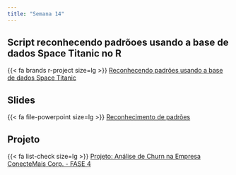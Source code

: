 ```yaml
---
title: "Semana 14"
---
```



## Script reconhecendo padrõoes usando a base de dados Space Titanic no R

{{< fa brands r-project size=lg >}} [Reconhecendo padrões usando a base de dados Space Titanic](/analise_dados/space_titanic_cluster.html "Script análise de dados"){aria-label="Script análise de dados"}

## Slides

{{< fa file-powerpoint size=lg >}} [Reconhecimento de padrões](/aulas/Reconhecimento_padroes/padroes.html#/método-mean-shift "Método Mean Shift"){aria-label="Método Mean Shift"}

## Projeto

{{< fa list-check size=lg >}} [Projeto: Análise de Churn na Empresa ConecteMais Corp. - FASE 4](/projeto/projeto_avaliativo.html#fase-4-reconhecimento-de-padrões-e-segmentação-de-clientes "Projeto: Análise de Churn na Empresa ConecteMais Corp. - FASE 4"){aria-label="Projeto: Análise de Churn na Empresa ConecteMais Corp. - FASE 4"}

